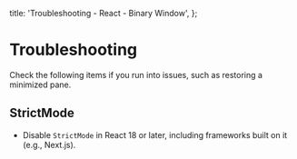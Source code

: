   title: 'Troubleshooting - React - Binary Window',
};

# Troubleshooting

Check the following items if you run into issues, such as restoring a minimized pane.

## StrictMode

- Disable `StrictMode` in React 18 or later, including frameworks built on it (e.g., Next.js).
